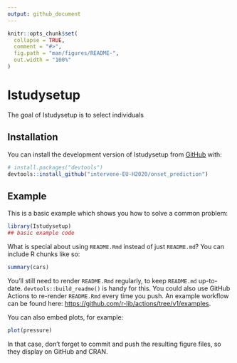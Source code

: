 ```yaml
---
output: github_document
---
```


<!-- README.md is generated from README.Rmd. Please edit that file -->

```r
knitr::opts_chunk$set(
  collapse = TRUE,
  comment = "#>",
  fig.path = "man/figures/README-",
  out.width = "100%"
)
```

# Istudysetup

<!-- badges: start -->
<!-- badges: end -->

The goal of Istudysetup is to select individuals 

\href{https://docs.google.com/document/d/1GbZszpPeyf-hyb0V_YDx828YbM7woh8OBJhvzkEwo2g/edit}{INTERVENE Phenotype File Definition}

## Installation

You can install the development version of Istudysetup from [GitHub](https://github.com/) with:

``` r
# install.packages("devtools")
devtools::install_github("intervene-EU-H2020/onset_prediction")
```

## Example

This is a basic example which shows you how to solve a common problem:

```r
library(Istudysetup)
## basic example code
```

What is special about using `README.Rmd` instead of just `README.md`? You can include R chunks like so:

```r
summary(cars)
```

You'll still need to render `README.Rmd` regularly, to keep `README.md` up-to-date. `devtools::build_readme()` is handy for this. You could also use GitHub Actions to re-render `README.Rmd` every time you push. An example workflow can be found here: <https://github.com/r-lib/actions/tree/v1/examples>.

You can also embed plots, for example:

```r
plot(pressure)
```

In that case, don't forget to commit and push the resulting figure files, so they display on GitHub and CRAN.
